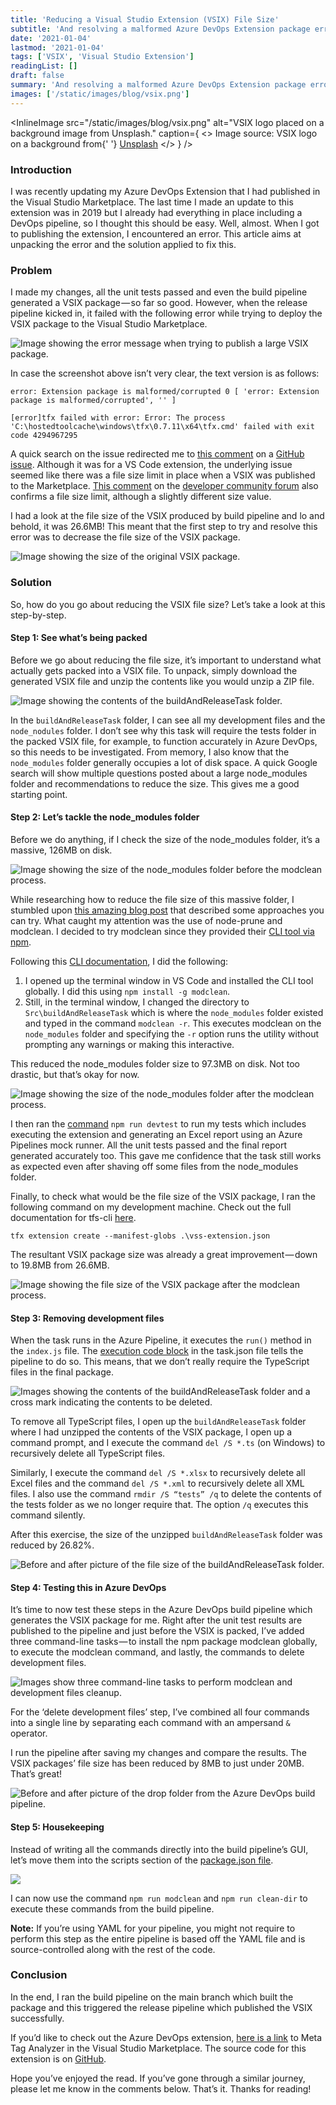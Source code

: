 ```yaml
---
title: 'Reducing a Visual Studio Extension (VSIX) File Size'
subtitle: 'And resolving a malformed Azure DevOps Extension package error'
date: '2021-01-04'
lastmod: '2021-01-04'
tags: ['VSIX', 'Visual Studio Extension']
readingList: []
draft: false
summary: 'And resolving a malformed Azure DevOps Extension package error'
images: ['/static/images/blog/vsix.png']
---
```


<InlineImage
  src="/static/images/blog/vsix.png"
  alt="VSIX logo placed on a background image from Unsplash."
  caption={
    <>
      Image source: VSIX logo on a background from{' '}
      <a href="https://unsplash.com/photos/v7WyjiyXNr4">Unsplash</a>
    </>
  }
/>

### Introduction

I was recently updating my Azure DevOps Extension that I had published in the Visual Studio Marketplace. The last time I made an update to this extension was in 2019 but I already had everything in place including a DevOps pipeline, so I thought this should be easy. Well, almost. When I got to publishing the extension, I encountered an error. This article aims at unpacking the error and the solution applied to fix this.

### Problem

I made my changes, all the unit tests passed and even the build pipeline generated a VSIX package — so far so good. However, when the release pipeline kicked in, it failed with the following error while trying to deploy the VSIX package to the Visual Studio Marketplace.

![Image showing the error message when trying to publish a large VSIX package.](https://cdn-images-1.medium.com/max/800/1*PlQ3v4NYeYq9ua3BCzOXjg.png)

In case the screenshot above isn’t very clear, the text version is as follows:

```
error: Extension package is malformed/corrupted 0 [ 'error: Extension package is malformed/corrupted', '' ]
```

```
[error]tfx failed with error: Error: The process 'C:\hostedtoolcache\windows\tfx\0.7.11\x64\tfx.cmd' failed with exit code 4294967295
```

A quick search on the issue redirected me to [this comment](https://github.com/microsoft/vscode-vsce/issues/153#issuecomment-281347656) on a [GitHub issue](https://github.com/microsoft/vscode-vsce/issues/153). Although it was for a VS Code extension, the underlying issue seemed like there was a file size limit in place when a VSIX was published to the Marketplace. [This comment](https://developercommunity.visualstudio.com/solutions/299439/view.html) on the [developer community forum](https://developercommunity.visualstudio.com/content/problem/292454/the-extension-package-size-exceeds-the-maximum-pac.html) also confirms a file size limit, although a slightly different size value.

I had a look at the file size of the VSIX produced by build pipeline and lo and behold, it was 26.6MB! This meant that the first step to try and resolve this error was to decrease the file size of the VSIX package.

![Image showing the size of the original VSIX package.](https://cdn-images-1.medium.com/max/800/1*fnVLcgc-igVpmcjyfzGTTw.png)

### Solution

So, how do you go about reducing the VSIX file size? Let’s take a look at this step-by-step.

#### Step 1: See what’s being packed

Before we go about reducing the file size, it’s important to understand what actually gets packed into a VSIX file. To unpack, simply download the generated VSIX file and unzip the contents like you would unzip a ZIP file.

![Image showing the contents of the buildAndReleaseTask folder.](https://cdn-images-1.medium.com/max/800/1*A7mkKtLNbGx34FTIkNw3GQ.png)

In the `buildAndReleaseTask` folder, I can see all my development files and the `node_nodules` folder. I don’t see why this task will require the tests folder in the packed VSIX file, for example, to function accurately in Azure DevOps, so this needs to be investigated. From memory, I also know that the `node_modules` folder generally occupies a lot of disk space. A quick Google search will show multiple questions posted about a large node_modules folder and recommendations to reduce the size. This gives me a good starting point.

#### Step 2: Let’s tackle the node_modules folder

Before we do anything, if I check the size of the node_modules folder, it’s a massive, 126MB on disk.

![Image showing the size of the node_modules folder before the modclean process.](https://cdn-images-1.medium.com/max/800/1*JKEbvKJFgeNmd1iqhVq9_w.png)

While researching how to reduce the file size of this massive folder, I stumbled upon [this amazing blog post](https://tsh.io/blog/reduce-node-modules-for-better-performance/) that described some approaches you can try. What caught my attention was the use of node-prune and modclean. I decided to try modclean since they provided their [CLI tool via npm](https://www.npmjs.com/package/modclean).

Following this [CLI documentation](https://github.com/ModClean/modclean/wiki/CLI), I did the following:

1. I opened up the terminal window in VS Code and installed the CLI tool globally. I did this using `npm install -g modclean`.
2. Still, in the terminal window, I changed the directory to `Src\buildAndReleaseTask` which is where the `node_modules` folder existed and typed in the command `modclean -r`. This executes modclean on the `node_modules` folder and specifying the `-r` option runs the utility without prompting any warnings or making this interactive.

This reduced the node_modules folder size to 97.3MB on disk. Not too drastic, but that’s okay for now.

![Image showing the size of the node_modules folder after the modclean process.](https://cdn-images-1.medium.com/max/800/1*AZXgFpIwKnb19uZDug0LWw.png)

I then ran the [command](https://github.com/ClydeDz/meta-tag-analyzer/blob/master/Src/buildAndReleaseTask/package.json#L18) `npm run devtest` to run my tests which includes executing the extension and generating an Excel report using an Azure Pipelines mock runner. All the unit tests passed and the final report generated accurately too. This gave me confidence that the task still works as expected even after shaving off some files from the node_modules folder.

Finally, to check what would be the file size of the VSIX package, I ran the following command on my development machine. Check out the full documentation for tfs-cli [here](https://github.com/microsoft/tfs-cli/blob/master/docs/extensions.md).

```
tfx extension create --manifest-globs .\vss-extension.json
```

The resultant VSIX package size was already a great improvement — down to 19.8MB from 26.6MB.

![Image showing the file size of the VSIX package after the modclean process.](https://cdn-images-1.medium.com/max/800/1*paEBn_EYabTvP4orgvOOPQ.png)

#### Step 3: Removing development files

When the task runs in the Azure Pipeline, it executes the `run()` method in the `index.js` file. The [execution code block](https://github.com/ClydeDz/meta-tag-analyzer/blob/master/Src/buildAndReleaseTask/task.json#L34-L38) in the task.json file tells the pipeline to do so. This means, that we don’t really require the TypeScript files in the final package.

![Images showing the contents of the buildAndReleaseTask folder and a cross mark indicating the contents to be deleted.](https://cdn-images-1.medium.com/max/800/1*IWoQmI6ngeS-AfGxmCe0Bg.png)

To remove all TypeScript files, I open up the `buildAndReleaseTask` folder where I had unzipped the contents of the VSIX package, I open up a command prompt, and I execute the command `del /S *.ts` (on Windows) to recursively delete all TypeScript files.

Similarly, I execute the command `del /S *.xlsx` to recursively delete all Excel files and the command `del /S *.xml` to recursively delete all XML files. I also use the command `rmdir /S “tests” /q` to delete the contents of the tests folder as we no longer require that. The option `/q` executes this command silently.

After this exercise, the size of the unzipped `buildAndReleaseTask` folder was reduced by 26.82%.

![Before and after picture of the file size of the buildAndReleaseTask folder.](https://cdn-images-1.medium.com/max/800/1*hOP5plCyV-NGNcIoTynfew.png)

#### Step 4: Testing this in Azure DevOps

It’s time to now test these steps in the Azure DevOps build pipeline which generates the VSIX package for me. Right after the unit test results are published to the pipeline and just before the VSIX is packed, I’ve added three command-line tasks — to install the npm package modclean globally, to execute the modclean command, and lastly, the commands to delete development files.

![Images show three command-line tasks to perform modclean and development files cleanup.](https://cdn-images-1.medium.com/max/800/1*Y7qeRvbQdyL36boOTAepiw.png)

For the ‘delete development files’ step, I’ve combined all four commands into a single line by separating each command with an ampersand `&` operator.

I run the pipeline after saving my changes and compare the results. The VSIX packages’ file size has been reduced by 8MB to just under 20MB. That’s great!

![Before and after picture of the drop folder from the Azure DevOps build pipeline.](https://cdn-images-1.medium.com/max/800/1*6VZTrxNrwh6-tF8G7wSMgA.png)

#### Step 5: Housekeeping

Instead of writing all the commands directly into the build pipeline’s GUI, let’s move them into the scripts section of the [package.json file](https://github.com/ClydeDz/meta-tag-analyzer/blob/master/Src/buildAndReleaseTask/package.json#L20-L21).

![](https://cdn-images-1.medium.com/max/800/1*MkDrEQvGJA_wnUJSSS1sXQ.png)

I can now use the command `npm run modclean` and `npm run clean-dir` to execute these commands from the build pipeline.

**Note:** If you’re using YAML for your pipeline, you might not require to perform this step as the entire pipeline is based off the YAML file and is source-controlled along with the rest of the code.

### Conclusion

In the end, I ran the build pipeline on the main branch which built the package and this triggered the release pipeline which published the VSIX successfully.

If you’d like to check out the Azure DevOps extension, [here is a link](https://marketplace.visualstudio.com/items?itemName=clydedsouza.meta-tag-analyzer) to Meta Tag Analyzer in the Visual Studio Marketplace. The source code for this extension is on [GitHub](https://github.com/ClydeDz/meta-tag-analyzer).

Hope you’ve enjoyed the read. If you’ve gone through a similar journey, please let me know in the comments below. That’s it. Thanks for reading!
